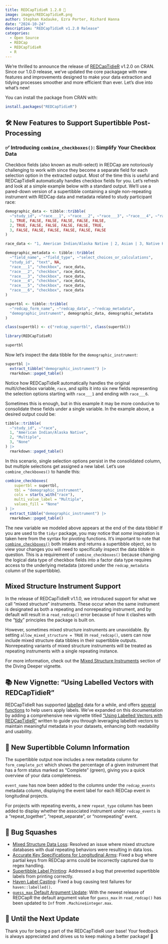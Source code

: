 ```yaml
---
title: REDCapTidieR 1.2.0 🎉
image: images/REDCapTidieR.png
author: Stephan Kadauke, Ezra Porter, Richard Hanna
date: "2024-10-24"
description: "REDCapTidieR v1.2.0 Release"
categories:
  - Open Source
  - REDCap
  - REDCapTidieR
  - R
---
```


We’re thrilled to announce the release of [REDCapTidieR](https://chop-cgtinformatics.github.io/REDCapTidieR/) v1.2.0 on CRAN. Since our 1.0.0 release, we've updated the core packagage with new features and improvements designed to make your data extraction and tidying processes smoother and more efficient than ever. Let’s dive into what’s new!

You can install the package from CRAN with:

```r
install.packages("REDCapTidieR")
```


## 🛠️ New Features to Support Supertibble Post-Processing

### ✅ Introducing `combine_checkboxes()`: Simplify Your Checkbox Data

Checkbox fields (also known as multi-select) in REDCap are notoriously challenging to work with since they become a separate field for each selection option in the extracted output. Most of the time this is useful and REDCapTidieR automatically handles checkbox fields for you. Let's refresh and look at a simple example below with a standard output. We'll use a pared-down version of a supertibble containing a single non-repeating instrument with REDCap data and metadata related to study participant race:

```r
demographic_data <- tibble::tribble(
  ~"study_id", ~"race___1", ~"race___2", ~"race___3", ~"race___4", ~"race___5", ~"race___6",
  1, TRUE, FALSE, FALSE, FALSE, FALSE, FALSE,
  2, TRUE, FALSE, FALSE, FALSE, FALSE, TRUE,
  3, FALSE, FALSE, FALSE, FALSE, FALSE, FALSE
)

race_data <- "1, American Indian/Alaska Native | 2, Asian | 3, Native Hawaiian or Other Pacific Islander | 4, Black or African American | 5, White | 6, Other"

demographic_metadata <- tibble::tribble(
  ~"field_name", ~"field_type", ~"select_choices_or_calculations",
  "study_id", "text", NA,
  "race___1", "checkbox", race_data,
  "race___2", "checkbox", race_data,
  "race___3", "checkbox", race_data,
  "race___4", "checkbox", race_data,
  "race___5", "checkbox", race_data,
  "race___6", "checkbox", race_data
)

supertbl <- tibble::tribble(
  ~"redcap_form_name", ~"redcap_data", ~"redcap_metadata",
  "demographic_instrument", demographic_data, demographic_metadata
)

class(supertbl) <- c("redcap_supertbl", class(supertbl))
```


```r
library(REDCapTidieR)

supertbl
```

Now let's inspect the data tibble for the `demographic_instrument`:

```r
supertbl |> 
  extract_tibble("demographic_instrument") |> 
  rmarkdown::paged_table()
```

Notice how REDCapTidieR automatically handles the original multi/checkbox variable, `race`, and splits it into six new fields representing the selection options starting with `race___1` and ending with `race___6`. 

Sometimes this is enough, but in this example it may be more conducive to consolidate these fields under a single variable. In the example above, a desired output could be:

```r
tibble::tribble(
  ~"study_id", ~"race",
  1, "American Indian/Alaska Native",
  2, "Multiple",
  3, "None"
) |> 
  rmarkdown::paged_table()
```

In this scenario, single selection options persist in the consolidated column, but multiple selections get assigned a new label. Let's use `combine_checkboxes()` to handle this:

```r
combine_checkboxes(
    supertbl = supertbl,
    tbl = "demographic_instrument",
    cols = starts_with("race"),
    multi_value_label = "Multiple",
    values_fill = "None"
) |> 
  extract_tibble("demographic_instrument") |> 
  rmarkdown::paged_table()
```

The new variable we modeled above appears at the end of the data tibble! If you are used to the `tidyr` package, you may notice that _some_ inspiration is taken here from the syntax for pivoting functions. It's important to note that [`combine_checkboxes()`](https://chop-cgtinformatics.github.io/REDCapTidieR/reference/combine_checkboxes.html) both intakes and returns a supertibble object, so to view your changes you will need to specifically inspect the data tibble in question. This is a requirement of `combine_checkboxes()` because changing the logical data type of checkbox fields into a factor data type requires access to the underlying metadata (stored under the `redcap_metadata` column of the supertibble).

## Mixed Structure Instrument Support

In the release of REDCapTidieR v1.1.0, we introduced support for what we call "mixed structure" instruments. These occur when the same instrument is designated as both a repeating and nonrepeating instrument, and by default will result in a `read_redcap()` error because of how it clashes with the "[tidy](https://chop-cgtinformatics.github.io/REDCapTidieR/articles/glossary.html#tidy)" principles the package is built on.

However, sometimes mixed structure instruments are unavoidable. By setting `allow_mixed_structure = TRUE` in `read_redcap()`, users can now include mixed structure data tibbles in their supertibble outputs. Nonrepeating variants of mixed structure instruments will be treated as repeating instruments with a single repeating instance.

For more information, check out the [Mixed Structure Instruments](https://chop-cgtinformatics.github.io/REDCapTidieR/articles/diving_deeper.html#mixed-structure-instruments) section of the Diving Deeper vignette.

## 📚 New Vignette: "Using Labelled Vectors with REDCapTidieR"

REDCapTidieR has supported [labelled](https://chop-cgtinformatics.github.io/REDCapTidieR/articles/glossary.html#labelled) data for a while, and offers [several functions](https://chop-cgtinformatics.github.io/REDCapTidieR/reference/index.html#apply-variable-labels) to help users apply labels. We've expanded on this documentation by adding a comprehensive new vignette titled ["Using Labelled Vectors with REDCapTidieR"](https://chop-cgtinformatics.github.io/REDCapTidieR/articles/labelled.html) written to guide you through leveraging labelled vectors to maintain meaningful metadata in your datasets, enhancing both readability and usability.

## 🔎 New Supertibble Column Information

The supertibble output now includes a new metadata column for `form_complete_pct` which shows the percentage of a given instrument that has a form status marked as "Complete" (green), giving you a quick overview of your data completeness.

`event_name` has now been added to the columns under the `redcap_events` metadata column, displaying the event label for each REDCap event in longitudinal projects.

For projects with repeating events, a new `repeat_type` column has been added to display whether the associated instrument under `redcap_events` is a "repeat_together", "repeat_separate", or "nonrepeating" event.

## 🐞 Bug Squashes

- [Mixed Structure Data Loss](https://github.com/CHOP-CGTInformatics/REDCapTidieR/issues/204): Resolved an issue where mixed structure databases with dual repeating behaviors were resulting in data loss.
- [Accurate Key Specifications for Longitudinal Arms](https://github.com/CHOP-CGTInformatics/REDCapTidieR/issues/206): Fixed a bug where partial keys from REDCap arms could be incorrectly captured due to regex handling.
- [Supertibble Label Printing](https://github.com/CHOP-CGTInformatics/REDCapTidieR/issues/157): Addressed a bug that prevented supertibble labels from printing correctly.
- [Haven Label Casting](https://github.com/CHOP-CGTInformatics/REDCapTidieR/pull/190): Fixed a bug causing test failures for `haven::labelled()`.
- [`guess_max` Default Argument Update](https://github.com/CHOP-CGTInformatics/REDCapTidieR/issues/145): With the newest release of REDCapR the default argument value for `guess_max` in `read_redcap()` has been updated to `Inf` from `.Machine$integer.max`.

## 👋 Until the Next Update

Thank you for being a part of the REDCapTidieR user base! Your feedback is always appreciated and drives us to keep making a better package! 🎉
